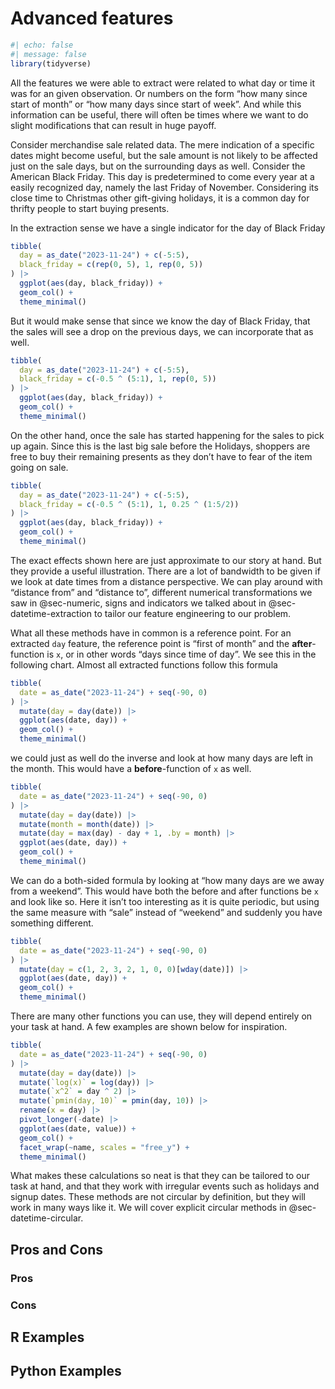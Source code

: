 # Advanced features {#sec-datetime-advanced}

```r
#| echo: false
#| message: false
library(tidyverse)
```


All the features we were able to extract were related to what day or time it was for an given observation. Or numbers on the form "how many since start of month" or "how many days since start of week". And while this information can be useful, there will often be times where we want to do slight modifications that can result in huge payoff.

Consider merchandise sale related data. The mere indication of a specific dates might become useful, but the sale amount is not likely to be affected just on the sale days, but on the surrounding days as well. Consider the American Black Friday. This day is predetermined to come every year at a easily recognized day, namely the last Friday of November. Considering its close time to Christmas other gift-giving holidays, it is a common day for thrifty people to start buying presents.

In the extraction sense we have a single indicator for the day of Black Friday

```r
tibble(
  day = as_date("2023-11-24") + c(-5:5),
  black_friday = c(rep(0, 5), 1, rep(0, 5))
) |>
  ggplot(aes(day, black_friday)) +
  geom_col() +
  theme_minimal()
```

But it would make sense that since we know the day of Black Friday, that the sales will see a drop on the previous days, we can incorporate that as well.

```r
tibble(
  day = as_date("2023-11-24") + c(-5:5),
  black_friday = c(-0.5 ^ (5:1), 1, rep(0, 5))
) |>
  ggplot(aes(day, black_friday)) +
  geom_col() +
  theme_minimal()
```

On the other hand, once the sale has started happening for the sales to pick up again. Since this is the last big sale before the Holidays, shoppers are free to buy their remaining presents as they don't have to fear of the item going on sale.

```r
tibble(
  day = as_date("2023-11-24") + c(-5:5),
  black_friday = c(-0.5 ^ (5:1), 1, 0.25 ^ (1:5/2))
) |>
  ggplot(aes(day, black_friday)) +
  geom_col() +
  theme_minimal()
```

The exact effects shown here are just approximate to our story at hand. But they provide a useful illustration. There are a lot of bandwidth to be given if we look at date times from a distance perspective. 
We can play around with "distance from" and "distance to", different numerical transformations we saw in @sec-numeric, signs and indicators we talked about in @sec-datetime-extraction to tailor our feature engineering to our problem.

What all these methods have in common is a reference point. For an extracted `day` feature, the reference point is "first of month" and the **after**-function is `x`, or in other words "days since time of day". We see this in the following chart. Almost all extracted functions follow this formula

```r
tibble(
  date = as_date("2023-11-24") + seq(-90, 0)
) |>
  mutate(day = day(date)) |>
  ggplot(aes(date, day)) +
  geom_col() +
  theme_minimal()
```

we could just as well do the inverse and look at how many days are left in the month. This would have a **before**-function of `x` as well.

```r
tibble(
  date = as_date("2023-11-24") + seq(-90, 0)
) |>
  mutate(day = day(date)) |>
  mutate(month = month(date)) |>
  mutate(day = max(day) - day + 1, .by = month) |>
  ggplot(aes(date, day)) +
  geom_col() +
  theme_minimal()
```

We can do a both-sided formula by looking at "how many days are we away from a weekend". This would have both the before and after functions be `x` and look like so. Here it isn't too interesting as it is quite periodic, but using the same measure with "sale" instead of "weekend" and suddenly you have something different.

```r
tibble(
  date = as_date("2023-11-24") + seq(-90, 0)
) |>
  mutate(day = c(1, 2, 3, 2, 1, 0, 0)[wday(date)]) |>
  ggplot(aes(date, day)) +
  geom_col() +
  theme_minimal()
```

There are many other functions you can use, they will depend entirely on your task at hand. A few examples are shown below for inspiration.

```r
tibble(
  date = as_date("2023-11-24") + seq(-90, 0)
) |>
  mutate(day = day(date)) |>
  mutate(`log(x)` = log(day)) |>
  mutate(`x^2` = day ^ 2) |>
  mutate(`pmin(day, 10)` = pmin(day, 10)) |>
  rename(x = day) |>
  pivot_longer(-date) |>
  ggplot(aes(date, value)) +
  geom_col() +
  facet_wrap(~name, scales = "free_y") +
  theme_minimal() 
```

What makes these calculations so neat is that they can be tailored to our task at hand, and that they work with irregular events such as holidays and signup dates. These methods are not circular by definition, but they will work in many ways like it. We will cover explicit circular methods in @sec-datetime-circular.

## Pros and Cons

### Pros

### Cons

## R Examples

## Python Examples

